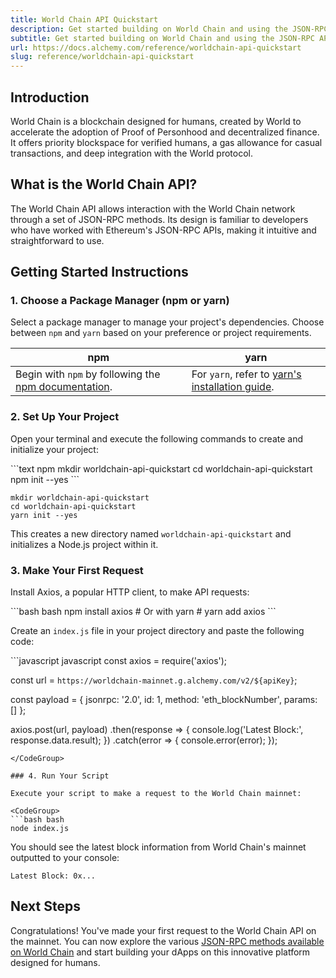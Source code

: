 ```yaml
---
title: World Chain API Quickstart
description: Get started building on World Chain and using the JSON-RPC API
subtitle: Get started building on World Chain and using the JSON-RPC API
url: https://docs.alchemy.com/reference/worldchain-api-quickstart
slug: reference/worldchain-api-quickstart
---
```


## Introduction

World Chain is a blockchain designed for humans, created by World to accelerate the adoption of Proof of Personhood and decentralized finance. It offers priority blockspace for verified humans, a gas allowance for casual transactions, and deep integration with the World protocol.

## What is the World Chain API?

The World Chain API allows interaction with the World Chain network through a set of JSON-RPC methods. Its design is familiar to developers who have worked with Ethereum's JSON-RPC APIs, making it intuitive and straightforward to use.

## Getting Started Instructions

### 1. Choose a Package Manager (npm or yarn)

Select a package manager to manage your project's dependencies. Choose between `npm` and `yarn` based on your preference or project requirements.

| npm                                                                                                                       | yarn                                                                                                |
| ------------------------------------------------------------------------------------------------------------------------- | --------------------------------------------------------------------------------------------------- |
| Begin with `npm` by following the [npm documentation](https://docs.npmjs.com/downloading-and-installing-node-js-and-npm). | For `yarn`, refer to [yarn's installation guide](https://classic.yarnpkg.com/lang/en/docs/install). |

### 2. Set Up Your Project

Open your terminal and execute the following commands to create and initialize your project:

<CodeGroup>
  ```text npm
  mkdir worldchain-api-quickstart
  cd worldchain-api-quickstart
  npm init --yes
  ```

  ```text yarn
  mkdir worldchain-api-quickstart
  cd worldchain-api-quickstart
  yarn init --yes
  ```
</CodeGroup>

This creates a new directory named `worldchain-api-quickstart` and initializes a Node.js project within it.

### 3. Make Your First Request

Install Axios, a popular HTTP client, to make API requests:

<CodeGroup>
  ```bash bash
  npm install axios
  # Or with yarn
  # yarn add axios
  ```
</CodeGroup>

Create an `index.js` file in your project directory and paste the following code:

<CodeGroup>
  ```javascript javascript
  const axios = require('axios');

  const url = `https://worldchain-mainnet.g.alchemy.com/v2/${apiKey}`;

  const payload = {
    jsonrpc: '2.0',
    id: 1,
    method: 'eth_blockNumber',
    params: []
  };

  axios.post(url, payload)
    .then(response => {
      console.log('Latest Block:', response.data.result);
    })
    .catch(error => {
      console.error(error);
    });
  ```
</CodeGroup>

### 4. Run Your Script

Execute your script to make a request to the World Chain mainnet:

<CodeGroup>
  ```bash bash
  node index.js
  ```
</CodeGroup>

You should see the latest block information from World Chain's mainnet outputted to your console:

```shell
Latest Block: 0x...
```

## Next Steps

Congratulations! You've made your first request to the World Chain API on the mainnet. You can now explore the various [JSON-RPC methods available on World Chain](/reference/world-chain-api-endpoints) and start building your dApps on this innovative platform designed for humans.
